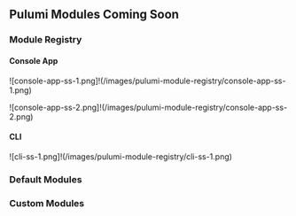 ## Pulumi Modules Coming Soon

### Module Registry

#### Console App

![console-app-ss-1.png]!(/images/pulumi-module-registry/console-app-ss-1.png)

![console-app-ss-2.png]!(/images/pulumi-module-registry/console-app-ss-2.png)

#### CLI

![cli-ss-1.png]!(/images/pulumi-module-registry/cli-ss-1.png)

### Default Modules

### Custom Modules
